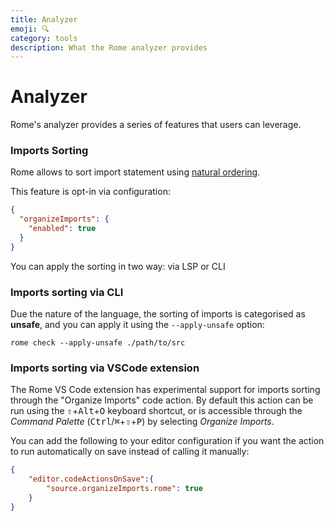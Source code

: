 ```yaml
---
title: Analyzer
emoji: 🔍
category: tools
description: What the Rome analyzer provides
---
```


# Analyzer

Rome's analyzer provides a series of features that users can leverage.


### Imports Sorting

Rome allows to sort import statement using [natural ordering](https://en.wikipedia.org/wiki/Natural_sort_order).

This feature is opt-in via configuration:

```json
{
  "organizeImports": {
    "enabled": true
  }
}
```

You can apply the sorting in two way: via LSP or CLI

### Imports sorting via CLI

Due the nature of the language, the sorting of imports is categorised as **unsafe**, and you can apply it using the `--apply-unsafe` option:

```shell
rome check --apply-unsafe ./path/to/src
```

### Imports sorting via VSCode extension


The Rome VS Code extension has experimental support for imports sorting through the "Organize Imports" code action. By default this action can be run using the <kbd title="Shift">⇧</kbd>+<kbd>Alt</kbd>+<kbd>O</kbd> keyboard shortcut, or is accessible through the _Command Palette_ (<kbd>Ctrl</kbd>/<kbd title="Cmd">⌘</kbd>+<kbd title="Shift">⇧</kbd>+<kbd>P</kbd>) by selecting _Organize Imports_.

You can add the following to your editor configuration if you want the action to run automatically on save instead of calling it manually:

```json
{
	"editor.codeActionsOnSave":{
		"source.organizeImports.rome": true
	}
}
```




